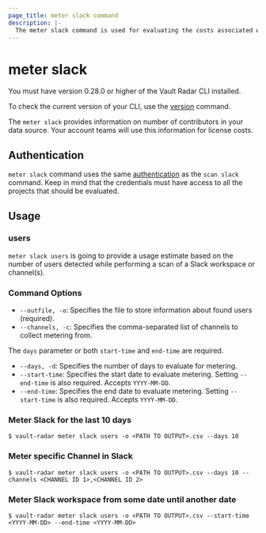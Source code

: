 ```yaml
---
page_title: meter slack command
description: |-
  The meter slack command is used for evaluating the costs associated with scanning a Slack workspace or channel(s).
---
```


# meter slack
<Note>

You must have version 0.28.0 or higher of the Vault Radar CLI installed.

To check the current version of your CLI, use the [version](/hcp/docs/vault-radar/cli/version) command.

</Note>

The `meter slack` provides information on number of contributors in your data source. Your account teams will use this information for license costs.

## Authentication

`meter slack` command uses the same [authentication](/hcp/docs/vault-radar/cli/scan/slack#authentication) as the `scan slack` command.
Keep in mind that the credentials must have access to all the projects that should be evaluated.

## Usage

### users

`meter slack users` is going to provide a usage estimate based on the number of users detected while performing a scan of a Slack workspace or channel(s).

### Command Options

- `--outfile, -o`: Specifies the file to store information about found users (required).
- `--channels, -c`: Specifies the comma-separated list of channels to collect metering from.

The `days` parameter or both `start-time` and `end-time` are required.

- `--days, -d`: Specifies the number of days to evaluate for metering.
- `--start-time`: Specifies the start date to evaluate metering. Setting `--end-time` is also required. Accepts `YYYY-MM-DD`.
- `--end-time`: Specifies the end date to evaluate metering. Setting `--start-time` is also required. Accepts `YYYY-MM-DD`.

### Meter Slack for the last 10 days

```shell-session
$ vault-radar meter slack users -o <PATH TO OUTPUT>.csv --days 10
```

### Meter specific Channel in Slack

```shell-session
$ vault-radar meter slack users -o <PATH TO OUTPUT>.csv --days 10 --channels <CHANNEL ID 1>,<CHANNEL ID 2>
```

### Meter Slack workspace from some date until another date

```shell-session
$ vault-radar meter slack users -o <PATH TO OUTPUT>.csv --start-time <YYYY-MM-DD> --end-time <YYYY-MM-DD>
```
